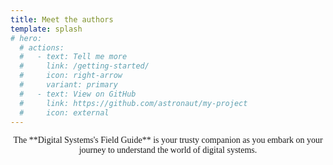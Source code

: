 ```yaml
---
title: Meet the authors
template: splash
# hero:
  # actions:
  #   - text: Tell me more
  #     link: /getting-started/
  #     icon: right-arrow
  #     variant: primary
  #   - text: View on GitHub
  #     link: https://github.com/astronaut/my-project
  #     icon: external
---
```


<div style="margin: auto; text-align: center; max-width: 600px; font-family: 'antique-olive';">
  The **Digital Systems's Field Guide** is your trusty companion as you embark on your journey to understand the world of digital systems.
</div>

<Contributors/>
